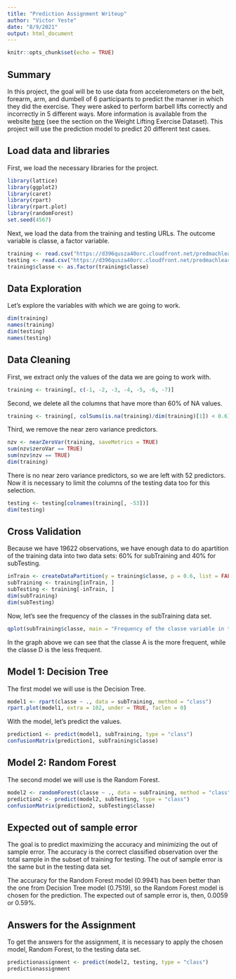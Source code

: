 ```yaml
---
title: "Prediction Assignment Writeup"
author: "Victor Yeste"
date: "8/9/2021"
output: html_document
---
```


```r
knitr::opts_chunk$set(echo = TRUE)
```

## Summary

In this project, the goal will be to use data from accelerometers on the belt, forearm, arm, and dumbell of 6 participants to predict the manner in which they did the exercise. They were asked to perform barbell lifts correctly and incorrectly in 5 different ways. More information is available from the website [here](http://groupware.les.inf.puc-rio.br/har) (see the section on the Weight Lifting Exercise Dataset). This project will use the prediction model to predict 20 different test cases.

## Load data and libraries

First, we load the necessary libraries for the project.

```r
library(lattice)
library(ggplot2)
library(caret)
library(rpart)
library(rpart.plot)
library(randomForest)
set.seed(4567)
```

Next, we load the data from the training and testing URLs. The outcome variable is classe, a factor variable.

```r
training <- read.csv("https://d396qusza40orc.cloudfront.net/predmachlearn/pml-training.csv", na.strings = c("NA", "#DIV/0!", ""))
testing <- read.csv("https://d396qusza40orc.cloudfront.net/predmachlearn/pml-testing.csv", na.strings = c("NA", "#DIV/0!", ""))
training$classe <- as.factor(training$classe)
```

## Data Exploration

Let's explore the variables with which we are going to work.

```r
dim(training)
names(training)
dim(testing)
names(testing)
```

## Data Cleaning

First, we extract only the values of the data we are going to work with.

```r
training <- training[, c(-1, -2, -3, -4, -5, -6, -7)]
```

Second, we delete all the columns that have more than 60% of NA values.

```r
training <- training[, colSums(is.na(training)/dim(training)[1]) < 0.6]
```

Third, we remove the near zero variance predictors.

```r
nzv <- nearZeroVar(training, saveMetrics = TRUE)
sum(nzv$zeroVar == TRUE)
sum(nzv$nzv == TRUE)
dim(training)
```

There is no near zero variance predictors, so we are left with 52 predictors. Now it is necessary to limit the columns of the testing data too for this selection.

```r
testing <- testing[colnames(training[, -53])]
dim(testing)
```

## Cross Validation

Because we have 19622 observations, we have enough data to do apartition of the training data into two data sets: 60% for subTraining and 40% for subTesting.

```r
inTrain <- createDataPartition(y = training$classe, p = 0.6, list = FALSE)
subTraining <- training[inTrain, ]
subTesting <- training[-inTrain, ]
dim(subTraining)
dim(subTesting)
```

Now, let's see the frequency of the classes in the subTraining data set.

```r
qplot(subTraining$classe, main = "Frequency of the classe variable in the subTraining data set", xlab = "classe", ylab = "Frequency")
```

In the graph above we can see that the classe A is the more frequent, while the classe D is the less frequent.

## Model 1: Decision Tree

The first model we will use is the Decision Tree.

```r
model1 <- rpart(classe ~ ., data = subTraining, method = "class")
rpart.plot(model1, extra = 102, under = TRUE, faclen = 0)
```

With the model, let's predict the values.

```r
prediction1 <- predict(model1, subTraining, type = "class")
confusionMatrix(prediction1, subTraining$classe)
```

## Model 2: Random Forest

The second model we will use is the Random Forest.

```r
model2 <- randomForest(classe ~ ., data = subTraining, method = "class")
prediction2 <- predict(model2, subTesting, type = "class")
confusionMatrix(prediction2, subTesting$classe)
```

## Expected out of sample error

The goal is to predict maximizing the accuracy and minimizing the out of sample error. The accuracy is the correct classified observation over the total sample in the subset of training for testing. The out of sample error is the same but in the testing data set.

The accuracy for the Random Forest model (0.9941) has been better than the one from Decision Tree model (0.7519), so the Random Forest model is chosen for the prediction. The expected out of sample error is, then, 0.0059 or 0.59%.

## Answers for the Assignment

To get the answers for the assignment, it is necessary to apply the chosen model, Random Forest, to the testing data set.

```r
predictionassignment <- predict(model2, testing, type = "class")
predictionassignment
```
